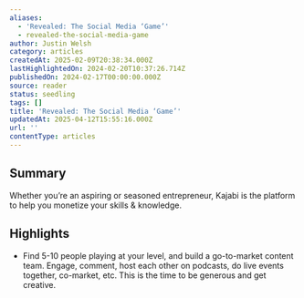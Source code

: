 ```yaml
---
aliases:
  - 'Revealed: The Social Media ‘Game’'
  - revealed-the-social-media-game
author: Justin Welsh
category: articles
createdAt: 2025-02-09T20:38:34.000Z
lastHighlightedOn: 2024-02-20T10:37:26.714Z
publishedOn: 2024-02-17T00:00:00.000Z
source: reader
status: seedling
tags: []
title: 'Revealed: The Social Media ‘Game’'
updatedAt: 2025-04-12T15:55:16.000Z
url: ''
contentType: articles
---
```

## Summary

Whether you’re an aspiring or seasoned entrepreneur, Kajabi is the platform to help you monetize your skills & knowledge.

## Highlights

- Find 5-10 people playing at your level, and build a go-to-market content team. Engage, comment, host each other on podcasts, do live events together, co-market, etc. This is the time to be generous and get creative.
